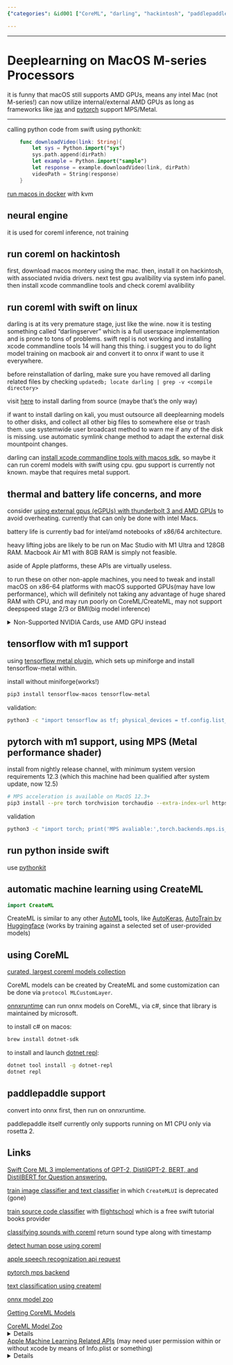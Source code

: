 ```yaml
---
{"categories": &id001 ["CoreML", "darling", "hackintosh", "paddlepaddle", "Swift"], "category": "Deep Learning", "date": "2023-12-22 23:52:59", "description": "This article covers deep learning on MacOS, exploring the use of M-series processors and AMD GPUs for training. It discusses training with a MacBook Air, using TensorFlow Metal and PyTorch with MPS. The article also delves into CoreML image analysis techniques and AutoML for Apple's M1 chips. Additionally, it covers image/video analysis methods, Optical Flow, Person Segmentation, NLP APIs, sentiment analysis, speech recognition, and sound classification using DNNs.", "tags": *id001, "title": "Deeplearning on MacOS M-series Processors"}

---
```


------

# Deeplearning on MacOS M-series Processors

it is funny that macOS still supports AMD GPUs, means any intel Mac (not M-series!) can now utilize internal/external AMD GPUs as long as frameworks like [jax](https://developer.apple.com/metal/jax/) and [pytorch](https://pytorch.org/docs/stable/notes/mps.html) support MPS/Metal.

----

calling python code from swift using pythonkit:
```swift
    func downloadVideo(link: String){
        let sys = Python.import("sys")
        sys.path.append(dirPath)
        let example = Python.import("sample")
        let response = example.downloadVideo(link, dirPath)
        videoPath = String(response)
    }
```

[run macos in docker](https://github.com/sickcodes/Docker-OSX) with kvm

## neural engine

it is used for coreml inference, not training

## run coreml on hackintosh

first, download macos montery using the mac.
then, install it on hackintosh, with associated nvidia drivers.
next test gpu avalibility via system info panel.
then install xcode commandline tools and check coreml avalibility

## run coreml with swift on linux

darling is at its very premature stage, just like the wine. now it is testing something called "darlingserver" which is a full userspace implementation and is prone to tons of problems. swift repl is not working and installing xcode commandline tools 14 will hang this thing. i suggest you to do light model training on macbook air and convert it to onnx if want to use it everywhere.

before reinstallation of darling, make sure you have removed all darling related files by checking `updatedb; locate darling | grep -v <compile directory>`

visit [here](https://docs.darlinghq.org/build-instructions.html) to install darling from source (maybe that's the only way)

if want to install darling on kali, you must outsource all deeplearning models to other disks, and collect all other big files to somewhere else or trash them. use systemwide user broadcast method to warn me if any of the disk is missing. use automatic symlink change method to adapt the external disk mountpoint changes.

darling can [install xcode commandline tools with macos sdk](https://github.com/darlinghq/darling-docs/blob/master/src/installing-software.md#:~:text=To%20install%20command-line%20developer%20tools%20such%20as%20the,install%20only%20command-line%20tools%20from%20Apple%20by%20running), so maybe it can run coreml models with swift using cpu. gpu support is currently not known. maybe that requires metal support.

## thermal and battery life concerns, and more

consider [using external gpus (eGPUs) with thunderbolt 3 and AMD GPUs](https://support.apple.com/en-us/HT208544) to avoid overheating. currently that can only be done with intel Macs.

battery life is currently bad for intel/amd notebooks of x86/64 architecture.

heavy lifting jobs are likely to be run on Mac Studio with M1 Ultra and 128GB RAM. Macbook Air M1 with 8GB RAM is simply not feasible.

aside of Apple platforms, these APIs are virtually useless.

to run these on other non-apple machines, you need to tweak and install macOS on x86-64 platforms with macOS supported GPUs(may have low performance), which will definitely not taking any advantage of huge shared RAM with CPU, and may run poorly on CoreML/CreateML, may not support deepspeed stage 2/3 or BMI(big model inference)

<details><summary>Non-Supported NVIDIA Cards, use AMD GPU instead</summary>
High Sierra no longer supports NVIDIA Mac.
Mojave – Catalina – BigSur only works with AMD graphics and Intel onboard graphics and only a very small number of old NVIDIA products. Suppose you have GTX 1070, 1080, and the like, you can not use High Sierra onwards because Nvidia does not provide any updates for Mac and can not be used in any other way.
In general, the graphics of the Turing, Pascal, and Maxwell series will never be supported again. The latest Mac version that can use this series of graphics is High Sierra.
</details>

## tensorflow with m1 support

using [tensorflow metal plugin](https://developer.apple.com/metal/tensorflow-plugin/), which sets up miniforge and install tensorflow-metal within.

install without miniforge(works!)
```bash
pip3 install tensorflow-macos tensorflow-metal
```

validation:
```bash
python3 -c "import tensorflow as tf; physical_devices = tf.config.list_physical_devices('GPU'); print('Num GPUs:', len(physical_devices)); print(physical_devices)"
```

## pytorch with m1 support, using MPS (Metal performance shader)

install from nightly release channel, with minimum system version requirements 12.3 (which this machine had been qualified after system update, now 12.5)

```bash
# MPS acceleration is available on MacOS 12.3+
pip3 install --pre torch torchvision torchaudio --extra-index-url https://download.pytorch.org/whl/nightly/cpu
```

validation
```bash
python3 -c "import torch; print('MPS avaliable:',torch.backends.mps.is_available()); print('Built with MPS:',torch.backends.mps.is_built())"
```

## run python inside swift

use [pythonkit](https://github.com/pvieito/PythonKit.git)

## automatic machine learning using CreateML

```swift
import CreateML
```

CreateML is similar to any other [AutoML](https://www.automl.org/automl/) tools, like [AutoKeras](https://autokeras.com/), [AutoTrain by Huggingface](https://huggingface.co/autotrain) (works by training against a selected set of user-provided models)

## using CoreML

[curated, largest coreml models collection](https://github.com/likedan/Awesome-CoreML-Models)

CoreML models can be created by CreateML and some customization can be done via `protocol MLCustomLayer`.

[onnxruntime](https://onnxruntime.ai/) can run onnx models on CoreML, via c#, since that library is maintained by microsoft.

to install c# on macos:
```bash
brew install dotnet-sdk
```

to install and launch [dotnet repl](https://github.com/jonsequitur/dotnet-repl):
```bash
dotnet tool install -g dotnet-repl
dotnet repl
```

## paddlepaddle support

convert into onnx first, then run on onnxruntime.

paddlepaddle itself currently only supports running on M1 CPU only via rosetta 2.

## Links

[Swift Core ML 3 implementations of GPT-2, DistilGPT-2, BERT, and DistilBERT for Question answering.](https://github.com/huggingface/swift-coreml-transformers)

[train image classifier and text classifier](https://www.appcoda.com/create-ml/) in which `CreateMLUI` is deprecated (gone)

[train source code classifier](https://flight.school/articles/classifying-programming-languages-with-createml/) with [flightschool](https://flight.school/) which is a free swift tutorial books provider

[classifying sounds with coreml](https://developer.apple.com/documentation/soundanalysis/classifying_sounds_in_an_audio_file) return sound type along with timestamp

[detect human pose using coreml](https://developer.apple.com/documentation/coreml/model_integration_samples/detecting_human_body_poses_in_an_image)

[apple speech recognization api request](https://developer.apple.com/documentation/speech/sfspeechrecognitionrequest)

[pytorch mps backend](https://pytorch.org/docs/stable/notes/mps.html)

[text classification using createml](https://heartbeat.comet.ml/text-classification-on-ios-using-create-ml-f71d7191404a)

[onnx model zoo](https://github.com/onnx/models)

[Getting CoreML Models](https://developer.apple.com/documentation/coreml/getting_a_core_ml_model)

[CoreML Model Zoo](https://developer.apple.com/machine-learning/models/)
<details>
<p>
FCRN-DepthPrediction
Depth Estimation

Predict the depth from a single image.
View Models

MNIST
Drawing Classification

Classify a single handwritten digit (supports digits 0-9).
View Model

UpdatableDrawingClassifier
Drawing Classification

Drawing classifier that learns to recognize new drawings based on a K-Nearest Neighbors model (KNN).
View Model and Code Sample

MobileNetV2
Image Classification

The MobileNetv2 architecture trained to classify the dominant object in a camera frame or image.
View Models and Code Sample

Resnet50
Image Classification

A Residual Neural Network that will classify the dominant object in a camera frame or image.
View Models and Code Sample

SqueezeNet
Image Classification

A small Deep Neural Network architecture that classifies the dominant object in a camera frame or image.
View Models and Code Sample

DeeplabV3
Image Segmentation

Segment the pixels of a camera frame or image into a predefined set of classes.
View Models

YOLOv3
Object Detection

Locate and classify 80 different types of objects present in a camera frame or image.
View Models and Code Sample

YOLOv3-Tiny
Object Detection

Locate and classify 80 different types of objects present in a camera frame or image.
View Models and Code Sample

PoseNet
Pose Estimation

Estimates up to 17 joint positions for each person in an image.
View Models and Code Sample
Text

BERT-SQuAD
Question Answering

Find answers to questions about paragraphs of text.
View Model and Code Sample
</p></details>

[Apple Machine Learning Related APIs](https://developer.apple.com/machine-learning/api/) (may need user permission within or without xcode by means of Info.plist or something)
<details>
<p>
Vision
Build features that can process and analyze images and video using computer vision.

View Vision framework


Image Classification
Automatically identify the content in images.

View API


Image Saliency
Quantify and visualize the key part of an image or where in the image people are likely to look.

View API


Image Alignment
Analyze and manage the alignment of images.

View API


Image Similarity
Generate a feature print to compute distance between images.

View API


Object Detection
Find and label objects in images.

View API


Object Tracking
Track moving objects in video.

View API


Trajectory Detection
Detect the trajectory of objects in motion in video.

View API


Contour Detection
Trace the edges of objects and features in images and video.

View API


Text Detection
Detect regions of visible text in images.

View API


Text Recognition
Find, recognize, and extract text from images.

View API


Face Detection
Detect human faces in images.

View API


Face Tracking
Track faces from a camera feed in real time.

View API


Face Landmarks
Find facial features in images by detecting landmarks on faces.

View API


Face Capture Quality
Compare face capture quality in a set of images.

View API


Human Body Detection
Find regions that contain human bodies in images.

View API


Body Pose
Detect landmarks on people in images and video.

View API


Hand Pose
Detect landmarks on human hands in images and video.

View API


Animal Recognition
Find cats and dogs in images.

View API


Barcode Detection
Detect and analyze barcodes in images.

View API


Rectangle Detection
Find rectangular regions in images.

View API


Horizon Detection
Determine the horizon angle in images.

View API


Optical Flow
Analyze the pattern of motion of objects between consecutive video frames.

View API


Person Segmentation New
Produce a matte image for a person in an image.

View API


Document Detection New
Detect rectangular regions in images that contain text.

View API

Natural Language
Analyze natural language text and deduce its language-specific metadata.

View Natural Language framework


Tokenization
Enumerate the words in text strings.

View API


Language Identification
Recognize the language of bodies of text.

View API


Named Entity Recognition
Use a linguistic tagger to name entities in a string.

View API


Part of Speech Tagging
Classify nouns, verbs, adjectives, and other parts of speech in a string.

View API


Word Embedding
Get a vector representation for any word and find similarity between two words or nearest neighbors for a word.

View API


Sentence Embedding
Get a vector representation for any string and find similarity between two strings.

View API


Sentiment Analysis
Score text as positive, negative, or neutral based on the sentiment.

View API

Speech
Take advantage of speech recognition and saliency features for a variety of languages.

View Speech framework


Speech Recognition
Recognize and analyze speech in audio and get back data like transcripts.

View API

Sound Analysis
Analyze audio and recognize it as a particular type, such as laughter or applause.

View Sound Analysis framework


Sound Classification
Analyze sounds in audio using the built-in sound classifier or a custom Core ML sound classification model.

View API
</p></details>


